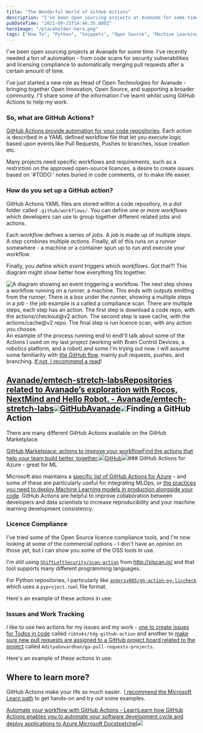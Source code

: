 ```yaml
---
title: "The Wonderful World of GitHub Actions"
description: "I've been open sourcing projects at Avanade for some time. I've recently needed a ton of automation - from code scans for security vulnerabilities and licensing compliance to automatically merging pull requests after a certain amount of time"
pubDateTime: "2021-09-21T14:46:35.000Z"
heroImage: "/placeholder-hero.png"
tags: ["How To", "Python", "Snippets", "Open Source", "Machine Learning"]
---
```


I've been open sourcing projects at Avanade for some time. I've recently needed a ton of automation - from code scans for security vulnerabilities and licensing compliance to automatically merging pull requests after a certain amount of time.

I've just started a new role as Head of Open Technologies for Avanade - bringing together Open Innovation, Open Source, and supporting a broader community. I'll share some of the information I've learnt whilst using GitHub Actions to help my work.

### So, what are GitHub Actions?

[GitHub Actions provide automation for your code repositories](https://docs.microsoft.com/en-us/learn/paths/automate-workflow-github-actions/?WT.mc_id=AI-MVP-5004204). Each action is described in a YAML defined workflow file that let you execute logic based upon events like Pull Requests, Pushes to branches, issue creation etc.

Many projects need specific workflows and requirements, such as a restriction on the approved open-source licences, a desire to create issues based on '#TODO:' notes buried in code comments, or to make life easier.

### How do you set up a GitHub action?

GitHub Actions YAML files are stored within a code repository, in a dot folder called `.github/workflows/`. You can define one or more _workflows_ which developers can use to group together different related jobs and actions.

Each _workflow_ defines a series of _jobs_. A _job_ is made up of multiple _steps_. A _step_ combines multiple _actions_. Finally, all of this runs on a _runner_ somewhere - a machine or a container spun up to run and execute your workflow.

Finally, you define which _event_ triggers which _workflows_. Got that?! This diagram might show better how everything fits together.

![A diagram showing an event triggering a workflow. The next step shows a workflow running on a runner, a machine. This ends with outputs emitting from the runner. There is a box under the runner, showing a multiple steps in a job - the job example is a called a compliance scan. There are multiple steps, each step has an action. The first step is download a code repo, with the actions/checkout@v2 action. The second step is save cache, with the actions/cache@v2 repo. The final step is run licence scan, with any action you choose.](/images/2021/09/GHA-Blog.png)An example of the process running end to endI'll talk about some of the Actions I used on my last project (working with Brain Control Devices, a robotics platform, and a robot) and some I'm trying out now. I will assume some familiarity with [the GitHub flow](https://guides.github.com/introduction/flow/), mainly pull requests, pushes, and branching. [If not, I recommend a read](https://guides.github.com/introduction/flow/)!

## [Avanade/emtech-stretch-labsRepositories related to Avanade’s exploration with Rocos, NextMind and Hello Robot. - Avanade/emtech-stretch-labs![](https://github.githubassets.com/favicons/favicon.svg)GitHubAvanade![](https://opengraph.githubassets.com/8edec2b56f7ea704dba22d06272ce6b8aebda6d1603e9bf8f081ddddbd5bce14/Avanade/emtech-stretch-labs)](https://github.com/Avanade/emtech-stretch-labs)Finding a GitHub Action

There are many different GitHub Actions available on the GitHub Marketplace.

[GitHub Marketplace: actions to improve your workflowFind the actions that help your team build better, together.![](https://github.com/fluidicon.png)GitHub![](https://github.githubassets.com/images/modules/site/social-cards/marketplace.png)](https://github.com/marketplace?type=actions)### GitHub Actions for Azure - great for ML

Microsoft also maintains a [specific list of GitHub Actions for Azure](https://docs.microsoft.com/en-us/azure/developer/github/github-actions?WT.mc_id=AI-MVP-5004204#where-can-i-see-all-the-available-actions) - and some of these are particularly useful for integrating MLOps, or [the practices you need to deploy Machine Learning models in production alongside your code](https://docs.microsoft.com/en-us/azure/machine-learning/concept-model-management-and-deployment?WT.mc_id=AI-MVP-5004204). GitHub Actions are helpful to improve collaboration between developers and data scientists to increase reproducibility and your machine learning development consistency.

### Licence Compliance

I've tried some of the Open Source licence compliance tools, and I'm now looking at some of the commercial options - I don't have an opinion on those yet, but I can show you some of the OSS tools in use.

I'm still using [`ShiftLeftSecurity/scan-action`](https://github.com/ShiftLeftSecurity/scan-action) from <http://slscan.io/> and that tool supports many different programming languages.

For Python repositories, I particularly like [`andersy005/gh-action-py-liccheck`](https://github.com/andersy005/gh-action-py-liccheck) which uses a `pyproject.toml` file format.

Here's an example of these actions in use:

### Issues and Work Tracking

I like to use two actions for my issues and my work - [one to create issues for Todos in code](https://github.com/ribtoks/tdg-github-action) called `ribtoks/tdg-github-action` and another to [make sure new pull requests are assigned to a GitHub project board related to the project](https://github.com/AdityaGovardhan/ga-pull-requests-projects) called `AdityaGovardhan/ga-pull-requests-projects`.

Here's an example of these actions in use:

## Where to learn more?

GitHub Actions make your life so much easier.  [I recommend the Microsoft Learn path](https://docs.microsoft.com/en-us/learn/paths/automate-workflow-github-actions/?WT.mc_id=AI-MVP-5004204) to get hands-on and try out some examples.

[Automate your workflow with GitHub Actions - LearnLearn how GitHub Actions enables you to automate your software development cycle and deploy applications to Azure.Microsoft Docstpetchel![](https://docs.microsoft.com/learn/achievements/github/automate-workflow-github-actions-social.png)](https://docs.microsoft.com/en-us/learn/paths/automate-workflow-github-actions/?WT.mc_id=AI-MVP-5004204)
